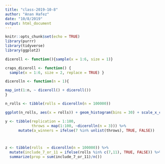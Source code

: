```yaml
---
title: "class-2019-10-8"
author: "Anan Hafez"
date: "10/8/2019"
output: html_document
---
```


```r
knitr::opts_chunk$set(echo = TRUE)
library(purrr)
library(tidyverse)
library(ggplot2)
```

```r
diceroll <- function(){sample(x = 1:6, size = 1)}

craps_diceroll <- function() {     
  sample(x = 1:6, size = 2, replace = TRUE) }
```


```r
dicerolln <- function(n = 1){

map_int(1:n, ~ diceroll() + diceroll()) 
}
```

```r
n_rolls <- tibble(rolls = dicerolln(n = 100000))

ggplot(n_rolls, aes(x = rolls)) + geom_histogram(bins = 30) + scale_x_continuous(breaks = c(2, 3, 4, 5, 6, 7, 8, 9, 10, 11, 12))
```

```r
y <- tibble(replication = 1:100,
            throws = map(1:100, ~dicerolln(n = 3))) %>% 
      mutate(a_winners = ifelse(7 %in% unlist(throws), TRUE, FALSE))



z <- tibble(rolls  = dicerolln(n = 100000)) %>%
  mutate(include_7_or_11 = ifelse(rolls %in% c(7,11), TRUE, FALSE)) %>%
  summarize(prop = sum(include_7_or_11)/n())
```

